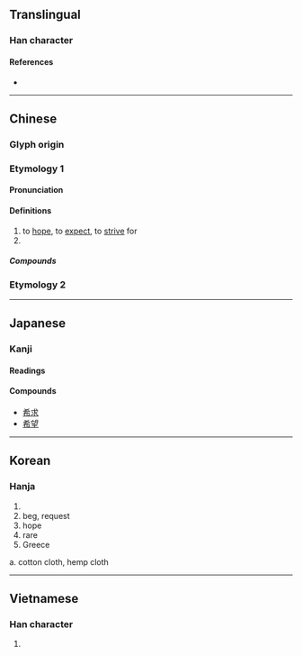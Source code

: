 {{also|稀}}
{{character info/new}}
==Translingual==

===Han character===
{{Han char|rn=50|rad=巾|as=04|sn=7|four=40227|canj=KKLB|ids=⿱㐅布}}

====References====
* {{Han ref|kx=0329.180|dkj=08813|dj=0634.290|hdz=10731.190|uh=5E0C|ud=24076|bh=A7C6|bd=42950}}

----

==Chinese==
{{zh-forms}}

===Glyph origin===
{{Han etym}}

===Etymology 1===

====Pronunciation====
{{zh-pron
|m=xī
|c=hei1
|h=pfs=hî
|md=hĭ
|mn=hi
|mn-t=hi1
|w=1xi
|mc=y
|oc=y
|ma=y
|cat=v,a
}}

====Definitions====
{{zh-hanzi}}

# to [[hope]], to [[expect]], to [[strive]] for
# {{zh-alt-form|稀|rare}}

=====Compounds=====
{{zh-der|希罕|希冀|希臘|希臘正教|希臘字母|希奇|希求|希少|希世|希世之珍|希圖|希望|希望工程|希有|希珍|一線希望|三希堂|不希罕|伯希和|先意希旨|克希荷夫|大音希聲|布希曼|希世之寶|希企|希伯來|希伯來人|希伯來書|希光|希力奧斯|希區考克|希古|希夷|希奇古怪|希希罕兒|希微|希斯亞德|希望小學|希爛|希爾頓|希特勒|希聖|希聲|希臘哲學|希臘建築|希臘戲劇|希臘教會|希臘神話|希臘群島|希行|希詫|希風|幾希|承風希旨|抗心希古|普希金|望風希指|朱希真|波希|波希戰爭|波希米亞}}

===Etymology 2===
{{zh-see|稀|ss}}

----

==Japanese==

===Kanji===
{{ja-kanji|grade=4|rs=巾04}}

====Readings====
{{ja-readings
|goon=け
|kanon=き
|kun=まれ-, のぞみ, こいねが-う
|nanori=のぞ, のぞみ
}}

====Compounds====
* [[希求]]
* [[希望]]

----

==Korean==

===Hanja===
{{ko-hanja|hangeul=희}}

# {{defn|lang=ko|sort=巾04}}
# beg, request
# hope
# rare
# Greece {{qualifier|short for {{m|ja|希臘|tr=Girishia}}}}
a. cotton cloth, hemp cloth
----

==Vietnamese==

===Han character===
{{vi-hantu|[[hơi]], [[he]], [[hê]], [[hy]], [[hây]], [[hi]], [[thu]]|rs=巾04}}

# {{defn|lang=vi|sort=巾04}}